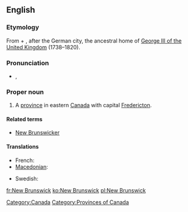 ==English==
{{wikipedia}}

===Etymology===
From {{term|new}} + {{term|Brunswick||[[Braunschweig]]}}, after the German city, the ancestral home of [[w:George III of the United Kingdom|George III of the United Kingdom]] (1738–1820).

===Pronunciation===
* {{a|UK}} {{IPA|/njuː ˈbɹʌnz.wɪk/}}, {{SAMPA|/nju: "brVnz.wIk/}}

===Proper noun===
{{en-proper noun|sg=New Brunswick}}

# A [[province]] in eastern [[Canada]] with capital [[Fredericton]].

====Related terms====
* [[New Brunswicker]]

====Translations====
{{trans-top|Province in eastern Canada}}
* French: {{t+|fr|Nouveau-Brunswick}}
* [[Macedonian]]: {{t|mk|Њу Бранзвик|m|tr=Nju Bránzvik|xs=Macedonian}}
{{trans-mid}}
* Swedish: {{t-|sv|New Brunswick}}
{{trans-bottom}}

[[Category:Canada]]
[[Category:Provinces of Canada]]

[[fr:New Brunswick]]
[[ko:New Brunswick]]
[[pl:New Brunswick]]